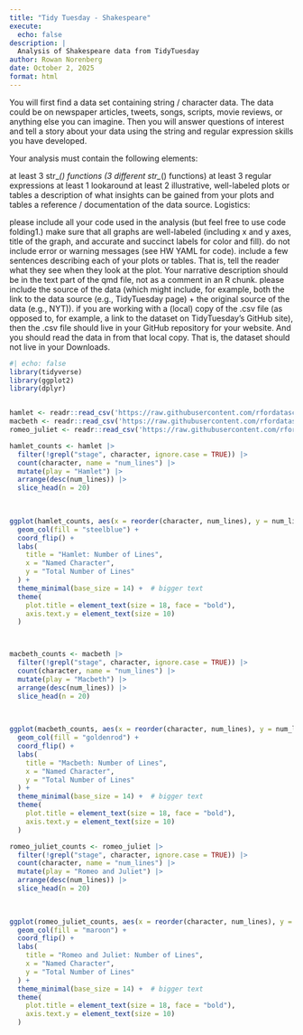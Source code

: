 ```yaml
---
title: "Tidy Tuesday - Shakespeare"
execute:
  echo: false
description: |
  Analysis of Shakespeare data from TidyTuesday
author: Rowan Norenberg
date: October 2, 2025
format: html
---
```


You will first find a data set containing string / character data. The data could be on newspaper articles, tweets, songs, scripts, movie reviews, or anything else you can imagine. Then you will answer questions of interest and tell a story about your data using the string and regular expression skills you have developed.

Your analysis must contain the following elements:

at least 3 str_*() functions (3 different str_*() functions)
at least 3 regular expressions
at least 1 lookaround
at least 2 illustrative, well-labeled plots or tables
a description of what insights can be gained from your plots and tables
a reference / documentation of the data source.
Logistics:

please include all your code used in the analysis (but feel free to use code folding1.)
make sure that all graphs are well-labeled (including x and y axes, title of the graph, and accurate and succinct labels for color and fill).
do not include error or warning messages (see HW YAML for code).
include a few sentences describing each of your plots or tables. That is, tell the reader what they see when they look at the plot. Your narrative description should be in the text part of the qmd file, not as a comment in an R chunk.
please include the source of the data (which might include, for example, both the link to the data source (e.g., TidyTuesday page) + the original source of the data (e.g., NYT)).
if you are working with a (local) copy of the .csv file (as opposed to, for example, a link to the dataset on TidyTuesday’s GitHub site), then the .csv file should live in your GitHub repository for your website. And you should read the data in from that local copy. That is, the dataset should not live in your Downloads.


```r

#| echo: false
library(tidyverse)
library(ggplot2)
library(dplyr)


hamlet <- readr::read_csv('https://raw.githubusercontent.com/rfordatascience/tidytuesday/main/data/2024/2024-09-17/hamlet.csv')
macbeth <- readr::read_csv('https://raw.githubusercontent.com/rfordatascience/tidytuesday/main/data/2024/2024-09-17/macbeth.csv')
romeo_juliet <- readr::read_csv('https://raw.githubusercontent.com/rfordatascience/tidytuesday/main/data/2024/2024-09-17/romeo_juliet.csv')

```







```r

hamlet_counts <- hamlet |>
  filter(!grepl("stage", character, ignore.case = TRUE)) |> 
  count(character, name = "num_lines") |>
  mutate(play = "Hamlet") |>
  arrange(desc(num_lines)) |>
  slice_head(n = 20)

  
  
ggplot(hamlet_counts, aes(x = reorder(character, num_lines), y = num_lines)) +
  geom_col(fill = "steelblue") +
  coord_flip() +
  labs(
    title = "Hamlet: Number of Lines",
    x = "Named Character",
    y = "Total Number of Lines"
  ) +
  theme_minimal(base_size = 14) +  # bigger text
  theme(
    plot.title = element_text(size = 18, face = "bold"),
    axis.text.y = element_text(size = 10)
  )




```



```r
macbeth_counts <- macbeth |>
  filter(!grepl("stage", character, ignore.case = TRUE)) |> 
  count(character, name = "num_lines") |>
  mutate(play = "Macbeth") |>
  arrange(desc(num_lines)) |>
  slice_head(n = 20)

  
  
ggplot(macbeth_counts, aes(x = reorder(character, num_lines), y = num_lines)) +
  geom_col(fill = "goldenrod") +
  coord_flip() +
  labs(
    title = "Macbeth: Number of Lines",
    x = "Named Character",
    y = "Total Number of Lines"
  ) +
  theme_minimal(base_size = 14) +  # bigger text
  theme(
    plot.title = element_text(size = 18, face = "bold"),
    axis.text.y = element_text(size = 10)
  )


```

```r
romeo_juliet_counts <- romeo_juliet |>
  filter(!grepl("stage", character, ignore.case = TRUE)) |> 
  count(character, name = "num_lines") |>
  mutate(play = "Romeo and Juliet") |>
  arrange(desc(num_lines)) |>
  slice_head(n = 20)

  
  
ggplot(romeo_juliet_counts, aes(x = reorder(character, num_lines), y = num_lines)) +
  geom_col(fill = "maroon") +
  coord_flip() +
  labs(
    title = "Romeo and Juliet: Number of Lines",
    x = "Named Character",
    y = "Total Number of Lines"
  ) +
  theme_minimal(base_size = 14) +  # bigger text
  theme(
    plot.title = element_text(size = 18, face = "bold"),
    axis.text.y = element_text(size = 10)
  )


```






